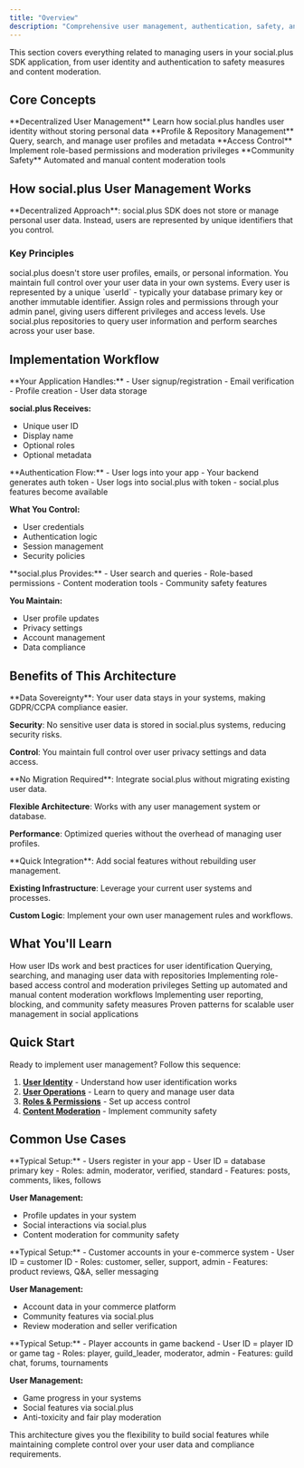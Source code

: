 ```yaml
---
title: "Overview"
description: "Comprehensive user management, authentication, safety, and moderation tools for social.plus SDK applications."
---
```



This section covers everything related to managing users in your social.plus SDK application, from user identity and authentication to safety measures and content moderation.

## Core Concepts

<CardGroup cols={2}>
<Card title="User Identity" icon="id-card" href="/social-plus-sdk/core-concepts/user-management/user-identity">
**Decentralized User Management**  
Learn how social.plus handles user identity without storing personal data
</Card>

<Card title="User Operations" icon="user-gear" href="/social-plus-sdk/core-concepts/user-management/user-operations">
**Profile & Repository Management**  
Query, search, and manage user profiles and metadata
</Card>

<Card title="User Roles & Permissions" icon="user-shield" href="/social-plus-sdk/core-concepts/user-management/roles-permissions">
**Access Control**  
Implement role-based permissions and moderation privileges
</Card>

<Card title="Content Moderation" icon="shield-check" href="/social-plus-sdk/core-concepts/user-management/content-moderation">
**Community Safety**  
Automated and manual content moderation tools
</Card>
</CardGroup>

## How social.plus User Management Works

<Info>
**Decentralized Approach**: social.plus SDK does not store or manage personal user data. Instead, users are represented by unique identifiers that you control.
</Info>

### Key Principles

<Steps>
<Step title="Your Data, Your Control">
social.plus doesn't store user profiles, emails, or personal information. You maintain full control over your user data in your own systems.
</Step>

<Step title="Unique User Identifiers">
Every user is represented by a unique `userId` - typically your database primary key or another immutable identifier.
</Step>

<Step title="Role-Based Permissions">
Assign roles and permissions through your admin panel, giving users different privileges and access levels.
</Step>

<Step title="Query & Search Capabilities">
Use social.plus repositories to query user information and perform searches across your user base.
</Step>
</Steps>

## Implementation Workflow

<Tabs>
<Tab title="1. User Registration">
**Your Application Handles:**
- User signup/registration
- Email verification
- Profile creation
- User data storage

**social.plus Receives:**
- Unique user ID
- Display name
- Optional roles
- Optional metadata
</Tab>

<Tab title="2. Authentication">
**Authentication Flow:**
- User logs into your app
- Your backend generates auth token
- User logs into social.plus with token
- social.plus features become available

**What You Control:**
- User credentials
- Authentication logic
- Session management
- Security policies
</Tab>

<Tab title="3. Active User Management">
**social.plus Provides:**
- User search and queries
- Role-based permissions
- Content moderation tools
- Community safety features

**You Maintain:**
- User profile updates
- Privacy settings
- Account management
- Data compliance
</Tab>
</Tabs>

## Benefits of This Architecture

<AccordionGroup>
<Accordion title="Privacy & Compliance" icon="shield">
**Data Sovereignty**: Your user data stays in your systems, making GDPR/CCPA compliance easier.

**Security**: No sensitive user data is stored in social.plus systems, reducing security risks.

**Control**: You maintain full control over user privacy settings and data access.
</Accordion>

<Accordion title="Scalability & Performance" icon="rocket">
**No Migration Required**: Integrate social.plus without migrating existing user data.

**Flexible Architecture**: Works with any user management system or database.

**Performance**: Optimized queries without the overhead of managing user profiles.
</Accordion>

<Accordion title="Development Efficiency" icon="code">
**Quick Integration**: Add social features without rebuilding user management.

**Existing Infrastructure**: Leverage your current user systems and processes.

**Custom Logic**: Implement your own user management rules and workflows.
</Accordion>
</AccordionGroup>

## What You'll Learn

<CardGroup cols={3}>
<Card title="User Identity" icon="fingerprint">
How user IDs work and best practices for user identification
</Card>

<Card title="User Operations" icon="database">
Querying, searching, and managing user data with repositories
</Card>

<Card title="Roles & Permissions" icon="key">
Implementing role-based access control and moderation privileges
</Card>

<Card title="Content Moderation" icon="flag">
Setting up automated and manual content moderation workflows
</Card>

<Card title="Safety Features" icon="shield-alt">
Implementing user reporting, blocking, and community safety measures
</Card>

<Card title="Best Practices" icon="star">
Proven patterns for scalable user management in social applications
</Card>
</CardGroup>

## Quick Start

Ready to implement user management? Follow this sequence:

1. **[User Identity](/social-plus-sdk/core-concepts/user-management/user-identity)** - Understand how user identification works
2. **[User Operations](/social-plus-sdk/core-concepts/user-management/user-operations)** - Learn to query and manage user data
3. **[Roles & Permissions](/social-plus-sdk/core-concepts/user-management/roles-permissions)** - Set up access control
4. **[Content Moderation](/social-plus-sdk/core-concepts/user-management/content-moderation)** - Implement community safety

## Common Use Cases

<Tabs>
<Tab title="Social Media App">
**Typical Setup:**
- Users register in your app
- User ID = database primary key
- Roles: admin, moderator, verified, standard
- Features: posts, comments, likes, follows

**User Management:**
- Profile updates in your system
- Social interactions via social.plus
- Content moderation for community safety
</Tab>

<Tab title="E-commerce Community">
**Typical Setup:**
- Customer accounts in your e-commerce system
- User ID = customer ID
- Roles: customer, seller, support, admin
- Features: product reviews, Q&A, seller messaging

**User Management:**
- Account data in your commerce platform
- Community features via social.plus
- Review moderation and seller verification
</Tab>

<Tab title="Gaming Community">
**Typical Setup:**
- Player accounts in game backend
- User ID = player ID or game tag
- Roles: player, guild_leader, moderator, admin
- Features: guild chat, forums, tournaments

**User Management:**
- Game progress in your systems
- Social features via social.plus
- Anti-toxicity and fair play moderation
</Tab>
</Tabs>

This architecture gives you the flexibility to build social features while maintaining complete control over your user data and compliance requirements.
